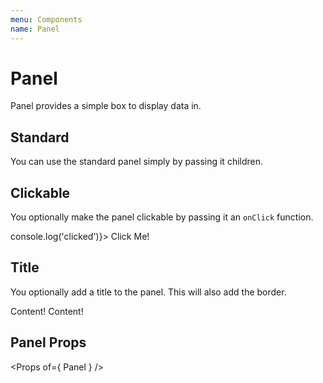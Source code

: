 ```yaml
---
menu: Components
name: Panel
---
```





# Panel
Panel provides a simple box to display data in.

## Standard

You can use the standard panel simply by passing it children.

<Playground>
  <ThemeContainer>
    <Parent>
      <Container>
        <Panel>
          <Content />
        </Panel>
      </Container>
    </Parent>
  </ThemeContainer>
</Playground>

## Clickable

You optionally make the panel clickable by passing it an `onClick` function.

<Playground>
  <ThemeContainer>
    <Parent>
      <Container>
        <Panel onClick={() => console.log('clicked')}>
          <Content>Click Me!</Content>
        </Panel>
      </Container>
    </Parent>
  </ThemeContainer>
</Playground>

## Title

You optionally add a title to the panel. This will also add the border.

<Playground>
  <ThemeContainer>
    <Parent>
      <Container>
        <Panel title="Title">
          <Content>Content!</Content>
        </Panel>
        <Panel title="Title" titleLevel={5}>
          <Content>Content!</Content>
        </Panel>
      </Container>
    </Parent>
  </ThemeContainer>
</Playground>

## Panel Props
<Props of={ Panel } />
